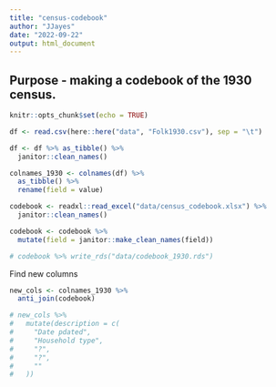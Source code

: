 ```yaml
---
title: "census-codebook"
author: "JJayes"
date: "2022-09-22"
output: html_document
---
```


## Purpose - making a codebook of the 1930 census.

```r
knitr::opts_chunk$set(echo = TRUE)
```


```r
df <- read.csv(here::here("data", "Folk1930.csv"), sep = "\t")

df <- df %>% as_tibble() %>% 
  janitor::clean_names()

colnames_1930 <- colnames(df) %>%
  as_tibble() %>%
  rename(field = value)
```


```r
codebook <- readxl::read_excel("data/census_codebook.xlsx") %>% 
  janitor::clean_names()

codebook <- codebook %>% 
  mutate(field = janitor::make_clean_names(field))

# codebook %>% write_rds("data/codebook_1930.rds")
```

Find new columns

```r
new_cols <- colnames_1930 %>% 
  anti_join(codebook)
```

```r
# new_cols %>% 
#   mutate(description = c(
#     "Date pdated",
#     "Household type",
#     "?",
#     "?",
#     ""
#   ))
```

```r

```


